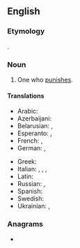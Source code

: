 {{also|Punisher}}
==English==

===Etymology===
{{affix|en|punish|-er|id2=agent noun}}.
{{PIE root|en|kʷey}}

===Noun===
{{en-noun}}

# One who [[punish|punishes]].

====Translations====
{{trans-top|one who punishes}}
* Arabic: {{t|ar|مُعَاقِب}}
* Azerbaijani: {{t|az|cəzalandırıcı}}
* Belarusian: {{t|be|ка́рнік|m}}, {{t|be|ка́рніца|f}}
* Esperanto: {{t|eo|punanto}}, {{t|eo|punisto}}
* French: {{t+|fr|punisseur|m}}, {{t+|fr|punisseuse|f}}
* German: {{t|de|Bestrafer|m}}, {{t|de|Bestraferin|f}}
{{trans-mid}}
* Greek: {{t+|el|τιμωρός|m|f|sc=Grek}}
* Italian: {{t|it|punitore|m}}, {{t|it|punitrice|f}}, {{t+|it|castigatore|m}}, {{t|it|castigatrice|f}}
* Latin: {{t|la|pūnitor|m}}
* Russian: {{t+|ru|кара́тель|m}}, {{t+|ru|кара́тельница|f}}
* Spanish: {{t|es|castigador|m}}
* Swedish: {{t|sv|bestraffare|c}}
* Ukrainian: {{t|uk|кара́тель|m|sc=Cyrl}}, {{t|uk|кара́тельниця|f|sc=Cyrl}}
{{trans-bottom}}

===Anagrams===
* {{anagrams|en|a=ehinprsu|huprines|repunish}}